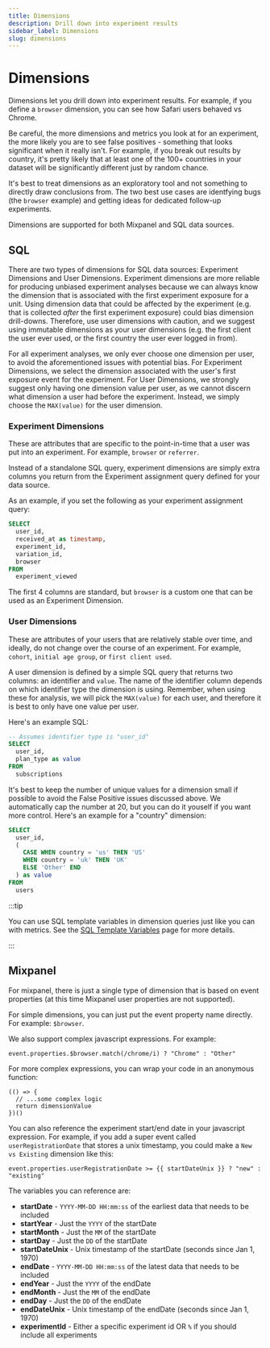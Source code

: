 ```yaml
---
title: Dimensions
description: Drill down into experiment results
sidebar_label: Dimensions
slug: dimensions
---
```


# Dimensions

Dimensions let you drill down into experiment results. For example, if you define a `browser` dimension, you can
see how Safari users behaved vs Chrome.

Be careful, the more dimensions and metrics you look at for an experiment, the more likely you are to see false positives -
something that looks significant when it really isn't. For example, if you break out results by country, it's pretty likely that at least one of the 100+
countries in your dataset will be significantly different just by random chance.

It's best to treat dimensions as an exploratory tool and not something to directly draw conclusions from.
The two best use cases are identfying bugs (the `browser` example) and getting ideas for dedicated follow-up experiments.

Dimensions are supported for both Mixpanel and SQL data sources.

## SQL

There are two types of dimensions for SQL data sources: Experiment Dimensions and User Dimensions. Experiment dimensions are more reliable for producing unbiased experiment analyses because we can always know the dimension that is associated with the first experiment exposure for a unit. Using dimension data that could be affected by the experiment (e.g. that is collected _after_ the first experiment exposure) could bias dimension drill-downs. Therefore, use user dimensions with caution, and we suggest using immutable dimensions as your user dimensions (e.g. the first client the user ever used, or the first country the user ever logged in from).

For all experiment analyses, we only ever choose one dimension per user, to avoid the aforementioned issues with potential bias. For Experiment Dimensions, we select the dimension associated with the user's first exposure event for the experiment. For User Dimensions, we strongly suggest only having one dimension value per user, as we cannot discern what dimension a user had before the experiment. Instead, we simply choose the `MAX(value)` for the user dimension.

### Experiment Dimensions

These are attributes that are specific to the point-in-time that a user was put into an experiment. For example, `browser` or `referrer`.

Instead of a standalone SQL query, experiment dimensions are simply extra columns you return from the Experiment assignment query defined for your data source.

As an example, if you set the following as your experiment assignment query:

```sql
SELECT
  user_id,
  received_at as timestamp,
  experiment_id,
  variation_id,
  browser
FROM
  experiment_viewed
```

The first 4 columns are standard, but `browser` is a custom one that can be used as an Experiment Dimension.

### User Dimensions

These are attributes of your users that are relatively stable over time, and ideally, do not change over the course of an experiment. For example, `cohort`, `initial age group`, or `first client used`.

A user dimension is defined by a simple SQL query that returns two columns: an identifier and `value`. The name of the identifier column depends on which identifier type the dimension is using. Remember, when using these for analysis, we will pick the `MAX(value)` for each user, and therefore it is best to only have one value per user.

Here's an example SQL:

```sql
-- Assumes identifier type is "user_id"
SELECT
  user_id,
  plan_type as value
FROM
  subscriptions
```

It's best to keep the number of unique values for a dimension small if possible to avoid the False Positive issues discussed above. We automatically cap the number at 20, but you can do it youself if you want more control. Here's an example for a "country" dimension:

```sql
SELECT
  user_id,
  (
    CASE WHEN country = 'us' THEN 'US'
    WHEN country = 'uk' THEN 'UK'
    ELSE 'Other' END
  ) as value
FROM
  users
```

:::tip

You can use SQL template variables in dimension queries just like you can with metrics. See the [SQL Template Variables](/app/metrics#sql-template-variables) page for more details.

:::

## Mixpanel

For mixpanel, there is just a single type of dimension that is based on event properties (at this time Mixpanel user properties are not supported).

For simple dimensions, you can just put the event property name directly. For example: `$browser`.

We also support complex javascript expressions. For example:

```
event.properties.$browser.match(/chrome/i) ? "Chrome" : "Other"
```

For more complex expressions, you can wrap your code in an anonymous function:

```
(() => {
  // ...some complex logic
  return dimensionValue
})()
```

You can also reference the experiment start/end date in your javascript expression. For example, if you add a super event called `userRegistrationDate` that stores a unix timestamp, you could make a `New vs Existing` dimension like this:

```
event.properties.userRegistrationDate >= {{ startDateUnix }} ? "new" : "existing"
```

The variables you can reference are:

- **startDate** - `YYYY-MM-DD HH:mm:ss` of the earliest data that needs to be included
- **startYear** - Just the `YYYY` of the startDate
- **startMonth** - Just the `MM` of the startDate
- **startDay** - Just the `DD` of the startDate
- **startDateUnix** - Unix timestamp of the startDate (seconds since Jan 1, 1970)
- **endDate** - `YYYY-MM-DD HH:mm:ss` of the latest data that needs to be included
- **endYear** - Just the `YYYY` of the endDate
- **endMonth** - Just the `MM` of the endDate
- **endDay** - Just the `DD` of the endDate
- **endDateUnix** - Unix timestamp of the endDate (seconds since Jan 1, 1970)
- **experimentId** - Either a specific experiment id OR `%` if you should include all experiments
